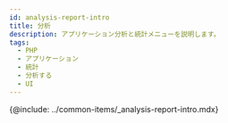 ```yaml
---
id: analysis-report-intro
title: 分析
description: アプリケーション分析と統計メニューを説明します。
tags:
  - PHP
  - アプリケーション
  - 統計
  - 分析する
  - UI
---
```


<!-- 분석과 통계 / 애플리케이션 분석하기 -->

<!-- 분석 개요 필요 / 검토하기?-->

{@include: ../common-items/_analysis-report-intro.mdx}
